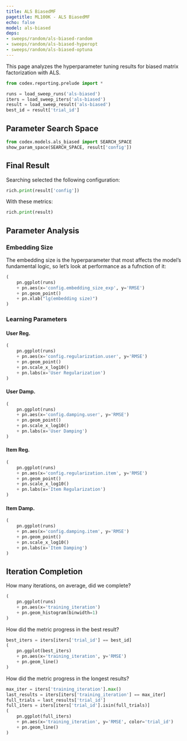 ```yaml
---
title: ALS BiasedMF
pagetitle: ML100K - ALS BiasedMF
echo: false
model: als-biased
deps:
- sweeps/random/als-biased-random
- sweeps/random/als-biased-hyperopt
- sweeps/random/als-biased-optuna
---
```


This page analyzes the hyperparameter tuning results for biased matrix
factorization with ALS.



```python
from codex.reporting.prelude import *
```

```python
runs = load_sweep_runs('als-biased')
iters = load_sweep_iters('als-biased')
result = load_sweep_result('als-biased')
best_id = result['trial_id']
```

## Parameter Search Space

```python
from codex.models.als_biased import SEARCH_SPACE
show_param_space(SEARCH_SPACE, result['config'])
```

## Final Result

Searching selected the following configuration:

```python
rich.print(result['config'])
```

With these metrics:

```python
rich.print(result)
```

## Parameter Analysis

### Embedding Size

The embedding size is the hyperparameter that most affects the model's
fundamental logic, so let's look at performance as a fufnction of it:

```python
(
    pn.ggplot(runs)
    + pn.aes(x='config.embedding_size_exp', y='RMSE')
    + pn.geom_point()
    + pn.xlab("lg(embedding size)")
)
```

### Learning Parameters

::: {.panel-tabset}

#### User Reg.

```python
(
    pn.ggplot(runs)
    + pn.aes(x='config.regularization.user', y='RMSE')
    + pn.geom_point()
    + pn.scale_x_log10()
    + pn.labs(x='User Regularization')
)
```

#### User Damp.

```python
(
    pn.ggplot(runs)
    + pn.aes(x='config.damping.user', y='RMSE')
    + pn.geom_point()
    + pn.scale_x_log10()
    + pn.labs(x='User Damping')
)
```

#### Item Reg.

```python
(
    pn.ggplot(runs)
    + pn.aes(x='config.regularization.item', y='RMSE')
    + pn.geom_point()
    + pn.scale_x_log10()
    + pn.labs(x='Item Regularization')
)
```

#### Item Damp.

```python
(
    pn.ggplot(runs)
    + pn.aes(x='config.damping.item', y='RMSE')
    + pn.geom_point()
    + pn.scale_x_log10()
    + pn.labs(x='Item Damping')
)
```

:::

## Iteration Completion

How many iterations, on average, did we complete?

```python
(
    pn.ggplot(runs)
    + pn.aes(x='training_iteration')
    + pn.geom_histogram(binwidth=1)
)
```

How did the metric progress in the best result?

```python
best_iters = iters[iters['trial_id'] == best_id]
(
    pn.ggplot(best_iters)
    + pn.aes(x='training_iteration', y='RMSE')
    + pn.geom_line()
)
```

How did the metric progress in the longest results?

```python
max_iter = iters['training_iteration'].max()
last_results = iters[iters['training_iteration'] == max_iter]
full_trials = last_results['trial_id']
full_iters = iters[iters['trial_id'].isin(full_trials)]
(
    pn.ggplot(full_iters)
    + pn.aes(x='training_iteration', y='RMSE', color='trial_id')
    + pn.geom_line()
)
```
